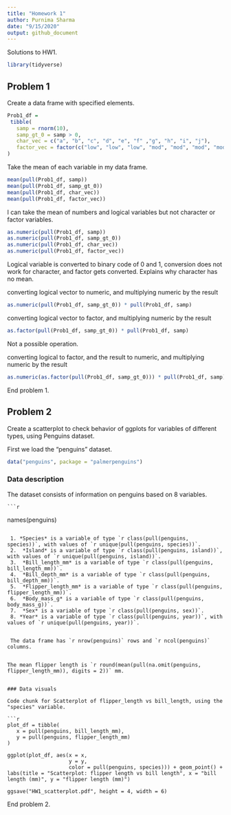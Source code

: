 ```yaml
---
title: "Homework 1"
author: Purnima Sharma
date: "9/15/2020"
output: github_document
---
```


Solutions to HW1.

```r
library(tidyverse)
```


## Problem 1

Create a data frame with specified elements.

```r
Prob1_df = 
 tibble(
   samp = rnorm(10),
   samp_gt_0 = samp > 0,
   char_vec = c("a", "b", "c", "d", "e", "f" ,"g", "h", "i", "j"),
   factor_vec = factor(c("low", "low", "low", "mod", "mod", "mod", "mod",   "high", "high", "high"))
)
```

Take the mean of each variable in my data frame.

```r
mean(pull(Prob1_df, samp))
mean(pull(Prob1_df, samp_gt_0))
mean(pull(Prob1_df, char_vec))
mean(pull(Prob1_df, factor_vec))
```

I can take the mean of numbers and logical variables but not character or factor variables.


```r
as.numeric(pull(Prob1_df, samp))
as.numeric(pull(Prob1_df, samp_gt_0))
as.numeric(pull(Prob1_df, char_vec))
as.numeric(pull(Prob1_df, factor_vec))
```

Logical variable is converted to binary code of 0 and 1, conversion does not work for character, and factor gets converted. Explains why character has no mean.


converting logical vector to numeric, and multiplying numeric by the result

```r
as.numeric(pull(Prob1_df, samp_gt_0)) * pull(Prob1_df, samp)
```



converting logical vector to factor, and multiplying numeric by the result

```r
as.factor(pull(Prob1_df, samp_gt_0)) * pull(Prob1_df, samp)
```
Not a possible operation.


converting logical to factor, and the result to numeric,  and multiplying numeric by the result

```r
as.numeric(as.factor(pull(Prob1_df, samp_gt_0))) * pull(Prob1_df, samp)
```
End problem 1.


## Problem 2

Create a scatterplot to check behavior of ggplots for variables of different types, using Penguins dataset.
 
 First we load the "penguins" dataset.
 
```r
data("penguins", package = "palmerpenguins")
```


### Data description

   The dataset consists of information on penguins based on 8 variables. 
   
    ```r
names(penguins)

```
   
 1. *Species* is a variable of type `r class(pull(penguins, species))`, with values of `r unique(pull(penguins, species))`.
 2.  *Island* is a variable of type `r class(pull(penguins, island))`, with values of `r unique(pull(penguins, island))`.
 3.  *Bill_length_mm* is a variable of type `r class(pull(penguins, bill_length_mm))`.
 4.  *Bill_depth_mm* is a variable of type `r class(pull(penguins, bill_depth_mm))`.
 5.  *Flipper_length_mm* is a variable of type `r class(pull(penguins, flipper_length_mm))`.
 6.  *Body_mass_g* is a variable of type `r class(pull(penguins, body_mass_g))`.
 7.  *Sex* is a variable of type `r class(pull(penguins, sex))`.
 8. *Year* is a variable of type `r class(pull(penguins, year))`, with values of `r unique(pull(penguins, year))`.
   
    
 The data frame has `r nrow(penguins)` rows and `r ncol(penguins)` columns.
 

The mean flipper length is `r round(mean(pull(na.omit(penguins, flipper_length_mm)), digits = 2))` mm.
 
 
### Data visuals
 
Code chunk for Scatterplot of flipper_length vs bill_length, using the "species" variable.
 
```r
plot_df = tibble(
   x = pull(penguins, bill_length_mm),
   y = pull(penguins, flipper_length_mm)
)

ggplot(plot_df, aes(x = x, 
                    y = y, 
                    color = pull(penguins, species))) + geom_point() + labs(title = "Scatterplot: flipper length vs bill length", x = "bill length (mm)", y = "flipper length (mm)")

ggsave("HW1_scatterplot.pdf", height = 4, width = 6)  

```
End problem 2. 

 
